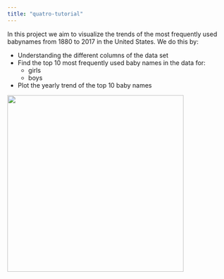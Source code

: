 ```yaml
---
title: "quatro-tutorial"
---
```


In this project we aim to visualize the trends of the most frequently used babynames from 1880 to 2017 in the United States. We do this by:

- Understanding the different columns of the data set
- Find the top 10 most frequently used baby names in the data for:
    - girls
    - boys
- Plot the yearly trend of the top 10 baby names

![](https://cdn.pixabay.com/photo/2016/10/02/06/27/baby-1709013_1280.jpg){fig-align="right" width=400}
